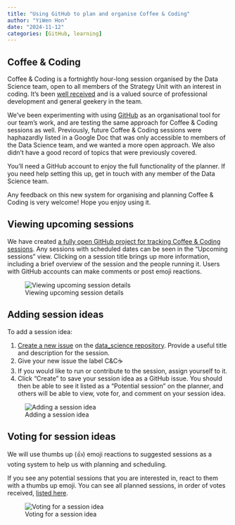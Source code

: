 ```yaml
---
title: "Using GitHub to plan and organise Coffee & Coding"
author: "YiWen Hon"
date: "2024-11-12"
categories: [GitHub, learning]
---
```


## Coffee & Coding

Coffee & Coding is a fortnightly hour-long session organised by the Data Science team, open to all members of the Strategy Unit with an interest in coding. It's been [well received](../2024-05-13_one-year-coffee-code/index.qmd) and is a valued source of professional development and general geekery in the team.

We've been experimenting with using [GitHub](https://github.com/) as an organisational tool for our team's work, and are testing the same approach for Coffee & Coding sessions as well. Previously, future Coffee & Coding sessions were haphazardly listed in a Google Doc that was only accessible to members of the Data Science team, and we wanted a more open approach. We also didn't have a good record of topics that were previously covered.

You'll need a GitHub account to enjoy the full functionality of the planner. If you need help setting this up, get in touch with any member of the Data Science team.

Any feedback on this new system for organising and planning Coffee & Coding is very welcome! Hope you enjoy using it.

## Viewing upcoming sessions

We have created [a fully open GitHub project for tracking Coffee & Coding sessions](https://github.com/orgs/The-Strategy-Unit/projects/14/views/1). Any sessions with scheduled dates can be seen in the "Upcoming sessions" view. Clicking on a session title brings up more information, including a brief overview of the session and the people running it. Users with GitHub accounts can make comments or post emoji reactions.

![Viewing upcoming session details](upcoming-sessions.gif){fig-alt="A short clip showing a person clicking on an upcoming session title. A pop up box appears with more information"}

## Adding session ideas

To add a session idea:

1. [Create a new issue](https://github.com/The-Strategy-Unit/data_science/issues/new?template=Blank+issue) on the [data_science repository](https://github.com/The-Strategy-Unit/data_science). Provide a useful title and description for the session.
2. Give your new issue the label C&C☕
3. If you would like to run or contribute to the session, assign yourself to it.
4. Click "Create" to save your session idea as a GitHub issue. You should then be able to see it listed as a "Potential session" on the planner, and others will be able to view, vote for, and comment on your session idea.

![Adding a session idea](creating-session.gif){fig-alt="A short clip showing a person creating a new session idea as a GitHub issue, and giving it a title, description, and label"}

## Voting for session ideas 

We will use thumbs up (👍) emoji reactions to suggested sessions as a voting system to help us with planning and scheduling.

If you see any potential sessions that you are interested in, react to them with a thumbs up emoji. You can see all planned sessions, in order of votes received, [listed here](https://github.com/The-Strategy-Unit/data_science/issues?q=is%3Aissue%20state%3Aopen%20label%3A%22C%26C%20%E2%98%95%22%20sort%3Areactions-%2B1-desc).

![Voting for a session idea](voting-for-session.gif){fig-alt="A short clip showing a person reacting to a GitHub issue with a thumbs up emoji"}

